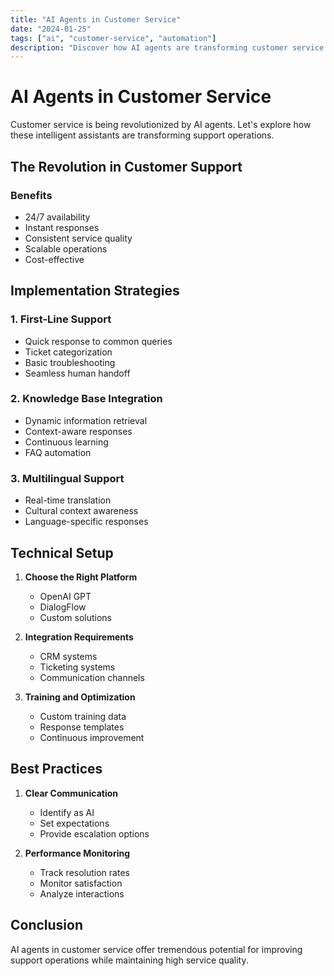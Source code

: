 ```yaml
---
title: "AI Agents in Customer Service"
date: "2024-01-25"
tags: ["ai", "customer-service", "automation"]
description: "Discover how AI agents are transforming customer service and support operations. Learn implementation strategies and best practices."
---
```


# AI Agents in Customer Service

Customer service is being revolutionized by AI agents. Let's explore how these intelligent assistants are transforming support operations.

## The Revolution in Customer Support

### Benefits
- 24/7 availability
- Instant responses
- Consistent service quality
- Scalable operations
- Cost-effective

## Implementation Strategies

### 1. First-Line Support
- Quick response to common queries
- Ticket categorization
- Basic troubleshooting
- Seamless human handoff

### 2. Knowledge Base Integration
- Dynamic information retrieval
- Context-aware responses
- Continuous learning
- FAQ automation

### 3. Multilingual Support
- Real-time translation
- Cultural context awareness
- Language-specific responses

## Technical Setup

1. **Choose the Right Platform**
   - OpenAI GPT
   - DialogFlow
   - Custom solutions

2. **Integration Requirements**
   - CRM systems
   - Ticketing systems
   - Communication channels

3. **Training and Optimization**
   - Custom training data
   - Response templates
   - Continuous improvement

## Best Practices

1. **Clear Communication**
   - Identify as AI
   - Set expectations
   - Provide escalation options

2. **Performance Monitoring**
   - Track resolution rates
   - Monitor satisfaction
   - Analyze interactions

## Conclusion

AI agents in customer service offer tremendous potential for improving support operations while maintaining high service quality. 